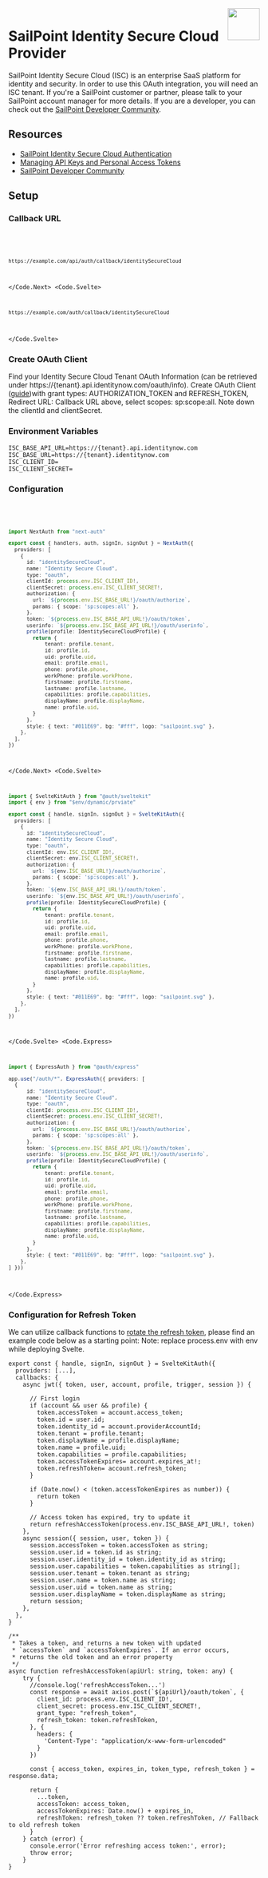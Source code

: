 
<img align="right" src="/img/providers/sailpoint.svg" height="64" width="64" />

# SailPoint Identity Secure Cloud Provider

SailPoint Identity Secure Cloud (ISC) is an enterprise SaaS platform for identity and security. In order to use this OAuth integration, you will need an ISC tenant. If you're a SailPoint customer or partner, please talk to your SailPoint account manager for more details. If you are a developer, you can check out the [SailPoint Developer Community](https://developer.sailpoint.com/discuss/). 

## Resources

- [SailPoint Identity Secure Cloud Authentication](https://developer.sailpoint.com/docs/api/authentication#choose-authorization-grant-flow)
- [Managing API Keys and Personal Access Tokens](https://documentation.sailpoint.com/saas/help/common/api_keys.html?h=oauth+client#creating-an-api-key)
- [SailPoint Developer Community](https://developer.sailpoint.com/discuss/)

## Setup

### Callback URL

<Code>
  <Code.Next>

```bash
https://example.com/api/auth/callback/identitySecureCloud
```

  </Code.Next>
  <Code.Svelte>

```bash
https://example.com/auth/callback/identitySecureCloud
```

  </Code.Svelte>
</Code>

### Create OAuth Client

Find your Identity Secure Cloud Tenant OAuth Information (can be retrieved under https://{tenant}.api.identitynow.com/oauth/info). Create OAuth Client ([guide](https://documentation.sailpoint.com/saas/help/common/api_keys.html?h=oauth+client#creating-an-api-key))with grant types: AUTHORIZATION_TOKEN and REFRESH_TOKEN, Redirect URL: Callback URL above,   select scopes: sp:scope:all. Note down the clientId and clientSecret.

### Environment Variables

```
ISC_BASE_API_URL=https://{tenant}.api.identitynow.com
ISC_BASE_URL=https://{tenant}.identitynow.com
ISC_CLIENT_ID=
ISC_CLIENT_SECRET=
```

### Configuration

<Code>
  <Code.Next>

```ts filename="/auth.ts"
import NextAuth from "next-auth"

export const { handlers, auth, signIn, signOut } = NextAuth({
  providers: [
    {
      id: "identitySecureCloud",
      name: "Identity Secure Cloud",
      type: "oauth",
      clientId: process.env.ISC_CLIENT_ID!,
      clientSecret: process.env.ISC_CLIENT_SECRET!,
      authorization: {
        url: `${process.env.ISC_BASE_URL!}/oauth/authorize`,
        params: { scope: 'sp:scopes:all' },
      },
      token: `${process.env.ISC_BASE_API_URL!}/oauth/token`,
      userinfo: `${process.env.ISC_BASE_API_URL!}/oauth/userinfo`,
      profile(profile: IdentitySecureCloudProfile) {
        return {
            tenant: profile.tenant,
            id: profile.id,
            uid: profile.uid,
            email: profile.email,
            phone: profile.phone,
            workPhone: profile.workPhone,
            firstname: profile.firstname,
            lastname: profile.lastname,
            capabilities: profile.capabilities,
            displayName: profile.displayName,
            name: profile.uid,
        }
      },
      style: { text: "#011E69", bg: "#fff", logo: "sailpoint.svg" },
    },
  ],
})
```

  </Code.Next>
  <Code.Svelte>

```ts filename="/src/auth.ts"
import { SvelteKitAuth } from "@auth/sveltekit"
import { env } from "$env/dynamic/prviate"

export const { handle, signIn, signOut } = SvelteKitAuth({
  providers: [
    {
      id: "identitySecureCloud",
      name: "Identity Secure Cloud",
      type: "oauth",
      clientId: env.ISC_CLIENT_ID!,
      clientSecret: env.ISC_CLIENT_SECRET!,
      authorization: {
        url: `${env.ISC_BASE_URL!}/oauth/authorize`,
        params: { scope: 'sp:scopes:all' },
      },
      token: `${env.ISC_BASE_API_URL!}/oauth/token`,
      userinfo: `${env.ISC_BASE_API_URL!}/oauth/userinfo`,
      profile(profile: IdentitySecureCloudProfile) {
        return {
            tenant: profile.tenant,
            id: profile.id,
            uid: profile.uid,
            email: profile.email,
            phone: profile.phone,
            workPhone: profile.workPhone,
            firstname: profile.firstname,
            lastname: profile.lastname,
            capabilities: profile.capabilities,
            displayName: profile.displayName,
            name: profile.uid,
        }
      },
      style: { text: "#011E69", bg: "#fff", logo: "sailpoint.svg" },
    },
  ],
})
```

  </Code.Svelte>
  <Code.Express>

```ts filename="/src/app.ts"
import { ExpressAuth } from "@auth/express"

app.use("/auth/*", ExpressAuth({ providers: [
  {
      id: "identitySecureCloud",
      name: "Identity Secure Cloud",
      type: "oauth",
      clientId: process.env.ISC_CLIENT_ID!,
      clientSecret: process.env.ISC_CLIENT_SECRET!,
      authorization: {
        url: `${process.env.ISC_BASE_URL!}/oauth/authorize`,
        params: { scope: 'sp:scopes:all' },
      },
      token: `${process.env.ISC_BASE_API_URL!}/oauth/token`,
      userinfo: `${process.env.ISC_BASE_API_URL!}/oauth/userinfo`,
      profile(profile: IdentitySecureCloudProfile) {
        return {
            tenant: profile.tenant,
            id: profile.id,
            uid: profile.uid,
            email: profile.email,
            phone: profile.phone,
            workPhone: profile.workPhone,
            firstname: profile.firstname,
            lastname: profile.lastname,
            capabilities: profile.capabilities,
            displayName: profile.displayName,
            name: profile.uid,
        }
      },
      style: { text: "#011E69", bg: "#fff", logo: "sailpoint.svg" },
    },
] }))
```

  </Code.Express>
</Code>

### Configuration for Refresh Token

We can utilize callback functions to [rotate the refresh token](https://authjs.dev/guides/refresh-token-rotation), please find an example code below as a starting point: 
Note: replace process.env with env while deploying Svelte.

```
export const { handle, signIn, signOut } = SvelteKitAuth({
  providers: [...],
  callbacks: {
    async jwt({ token, user, account, profile, trigger, session }) {

      // First login
      if (account && user && profile) {
        token.accessToken = account.access_token;
        token.id = user.id;
        token.identity_id = account.providerAccountId;
        token.tenant = profile.tenant;
        token.displayName = profile.displayName;
        token.name = profile.uid;
        token.capabilities = profile.capabilities;
        token.accessTokenExpires= account.expires_at!;
        token.refreshToken= account.refresh_token;
      }

      if (Date.now() < (token.accessTokenExpires as number)) {
        return token
      }

      // Access token has expired, try to update it
      return refreshAccessToken(process.env.ISC_BASE_API_URL!, token)
    },
    async session({ session, user, token }) {
      session.accessToken = token.accessToken as string;
      session.user.id = token.id as string;
      session.user.identity_id = token.identity_id as string;
      session.user.capabilities = token.capabilities as string[];
      session.user.tenant = token.tenant as string;
      session.user.name = token.name as string;
      session.user.uid = token.name as string;
      session.user.displayName = token.displayName as string;
      return session;
    },
  },
}

/**
 * Takes a token, and returns a new token with updated
 * `accessToken` and `accessTokenExpires`. If an error occurs,
 * returns the old token and an error property
 */
async function refreshAccessToken(apiUrl: string, token: any) {
    try {
      //console.log('refreshAccessToken...')
      const response = await axios.post(`${apiUrl}/oauth/token`, {
        client_id: process.env.ISC_CLIENT_ID!,
        client_secret: process.env.ISC_CLIENT_SECRET!,
        grant_type: "refresh_token",
        refresh_token: token.refreshToken,
      }, {
        headers: {
          'Content-Type': "application/x-www-form-urlencoded"
        }
      })
  
      const { access_token, expires_in, token_type, refresh_token } = response.data;
  
      return {
        ...token,
        accessToken: access_token,
        accessTokenExpires: Date.now() + expires_in,
        refreshToken: refresh_token ?? token.refreshToken, // Fallback to old refresh token
      }
    } catch (error) {
      console.error('Error refreshing access token:', error);
      throw error;
    }
}

```
